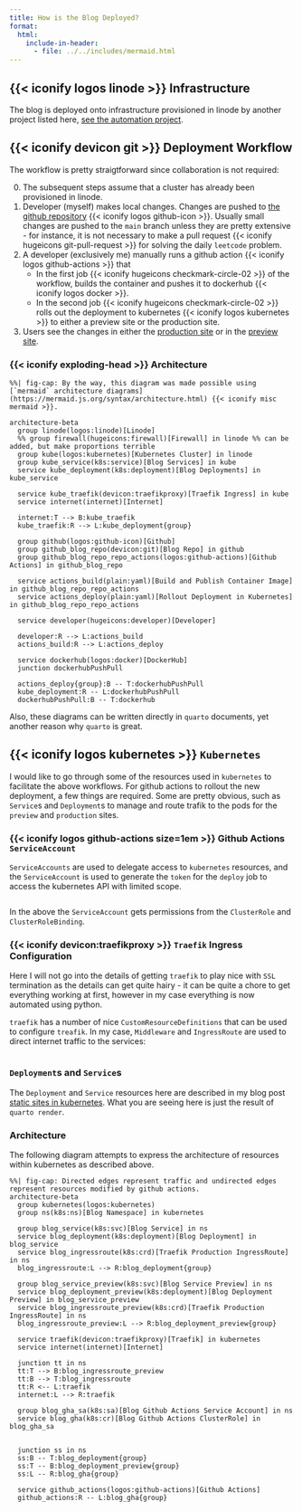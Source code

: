 ```yaml
---
title: How is the Blog Deployed?
format:
  html:
    include-in-header:
      - file: ../../includes/mermaid.html
---
```


## {{< iconify logos linode >}} Infrastructure

The blog is deployed onto infrastructure provisioned in linode
by another project listed here, [see the automation project](./projects/automation).

## {{< iconify devicon git >}} Deployment Workflow

The workflow is pretty straigtforward since collaboration is not required:

0. The subsequent steps assume that a cluster has already been provisioned in linode.
1. Developer (myself) makes local changes. Changes are pushed to [the github repository](https://github.com/acederberg/quarto-maths) {{< iconify logos github-icon >}}.
   Usually small changes are pushed to the `main` branch unless they are
   pretty extensive - for instance, it is not necessary to make a pull request {{< iconify hugeicons git-pull-request >}}
   for solving the daily `leetcode` problem.
2. A developer (exclusively me) manually runs a github action {{< iconify logos github-actions >}}
   that
   - In the first job {{< iconify hugeicons checkmark-circle-02 >}}
     of the workflow, builds the container and pushes it to dockerhub {{< iconify logos docker >}}.
   - In the second job {{< iconify hugeicons checkmark-circle-02 >}}
     rolls out the deployment to kubernetes {{< iconify logos kubernetes >}}
     to either a preview site or the production site.
3. Users see the changes in either the [production site](https://acederberg.io)
   or in the [preview site](https://preview.acederberg.io).

### {{< iconify exploding-head >}} Architecture

```mermaid
%%| fig-cap: By the way, this diagram was made possible using [`mermaid` architecture diagrams](https://mermaid.js.org/syntax/architecture.html) {{< iconify misc mermaid >}}.

architecture-beta
  group linode(logos:linode)[Linode]
  %% group firewall(hugeicons:firewall)[Firewall] in linode %% can be added, but make proportions terrible
  group kube(logos:kubernetes)[Kubernetes Cluster] in linode
  group kube_service(k8s:service)[Blog Services] in kube
  service kube_deployment(k8s:deployment)[Blog Deployments] in kube_service

  service kube_traefik(devicon:traefikproxy)[Traefik Ingress] in kube
  service internet(internet)[Internet]

  internet:T --> B:kube_traefik
  kube_traefik:R --> L:kube_deployment{group}

  group github(logos:github-icon)[Github]
  group github_blog_repo(devicon:git)[Blog Repo] in github
  group github_blog_repo_repo_actions(logos:github-actions)[Github Actions] in github_blog_repo

  service actions_build(plain:yaml)[Build and Publish Container Image] in github_blog_repo_repo_actions
  service actions_deploy(plain:yaml)[Rollout Deployment in Kubernetes] in github_blog_repo_repo_actions

  service developer(hugeicons:developer)[Developer]

  developer:R --> L:actions_build
  actions_build:R --> L:actions_deploy

  service dockerhub(logos:docker)[DockerHub]
  junction dockerhubPushPull

  actions_deploy{group}:B -- T:dockerhubPushPull
  kube_deployment:R -- L:dockerhubPushPull
  dockerhubPushPull:B -- T:dockerhub

```

Also, these diagrams can be written directly in `quarto` documents, yet another reason why `quarto` is great.

## {{< iconify logos kubernetes >}} `Kubernetes`

I would like to go through some of the resources used in `kubernetes`
to facilitate the above workflows. For github actions to rollout the new
deployment, a few things are required. Some are pretty obvious, such as `Service`s
and `Deployment`s to manage and route trafik to the pods for the `preview`
and `production` sites.

### {{< iconify logos github-actions size=1em >}} Github Actions `ServiceAccount`

`ServiceAccounts` are used to delegate access to `kubernetes` resources, and
the `ServiceAccount` is used to generate the `token` for the `deploy` job to
access the kubernetes API with limited scope.

```.yaml

```

In the above the `ServiceAccount` gets permissions from the `ClusterRole`
and `ClusterRoleBinding`.

### {{< iconify devicon:traefikproxy >}} `Traefik` Ingress Configuration

Here I will not go into the details of getting `traefik` to play nice with
`SSL` termination as the details can get quite hairy - it can be quite a chore
to get everything working at first, however in my case everything is now
automated using python.

`traefik` has a number of nice `CustomResourceDefinitions` that can be used
to configure `treafik`. In my case, `Middleware` and `IngressRoute` are used
to direct internet traffic to the services:

```.yaml

```

### `Deployment`s and `Service`s

The `Deployment` and `Service` resources here are described in my blog
post [static sites in kubernetes](./posts/quarto-kube-static/index.qmd).
What you are seeing here is just the result of `quarto render`.

### Architecture

The following diagram attempts to express the architecture of resources within
kubernetes as described above.

```mermaid
%%| fig-cap: Directed edges represent traffic and undirected edges represent resources modified by github actions.
architecture-beta
  group kubernetes(logos:kubernetes)
  group ns(k8s:ns)[Blog Namespace] in kubernetes

  group blog_service(k8s:svc)[Blog Service] in ns
  service blog_deployment(k8s:deployment)[Blog Deployment] in blog_service
  service blog_ingressroute(k8s:crd)[Traefik Production IngressRoute] in ns
  blog_ingressroute:L --> R:blog_deployment{group}

  group blog_service_preview(k8s:svc)[Blog Service Preview] in ns
  service blog_deployment_preview(k8s:deployment)[Blog Deployment Preview] in blog_service_preview
  service blog_ingressroute_preview(k8s:crd)[Traefik Production IngressRoute] in ns
  blog_ingressroute_preview:L --> R:blog_deployment_preview{group}

  service traefik(devicon:traefikproxy)[Traefik] in kubernetes
  service internet(internet)[Internet]

  junction tt in ns
  tt:T --> B:blog_ingressroute_preview
  tt:B --> T:blog_ingressroute
  tt:R <-- L:traefik
  internet:L --> R:traefik

  group blog_gha_sa(k8s:sa)[Blog Github Actions Service Account] in ns
  service blog_gha(k8s:cr)[Blog Github Actions ClusterRole] in blog_gha_sa


  junction ss in ns
  ss:B -- T:blog_deployment{group}
  ss:T -- B:blog_deployment_preview{group}
  ss:L -- R:blog_gha{group}

  service github_actions(logos:github-actions)[Github Actions]
  github_actions:R -- L:blog_gha{group}
```
